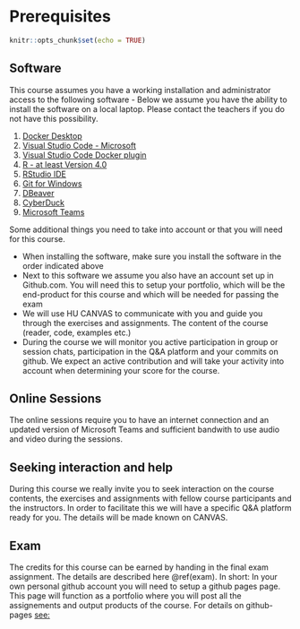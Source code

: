 # Prerequisites

```r
knitr::opts_chunk$set(echo = TRUE)
```

## Software
This course assumes you have a working installation and administrator access to the following software - Below we assume you have the ability to install the software on a local laptop. Please contact the teachers if you do not have this possibility. 

 1. [Docker Desktop](https://www.docker.com/get-started)
 1. [Visual Studio Code - Microsoft](https://code.visualstudio.com/)
 1. [Visual Studio Code Docker plugin](https://code.visualstudio.com/)
 1. [R - at least Version 4.0](https://cran.r-project.org/)
 1. [RStudio IDE](https://rstudio.com/products/rstudio/download/)
 1. [Git for Windows]()
 1. [DBeaver]()
 1. [CyberDuck]()
 1. [Microsoft Teams]()

Some additional things you need to take into account or that you will need for this course.

 - When installing the software, make sure you install the software in the order indicated above
 - Next to this software we assume you also have an account set up in Github.com. You will need this to setup your portfolio, which will be the end-product for this course and which will be needed for passing the exam
 - We will use HU CANVAS to communicate with you and guide you through the exercises and assignments. The content of the course (reader, code, examples etc.)
 - During the course we will monitor you active participation in group or session chats, participation in the Q&A platform and your commits on github. We expect an active contribution and will take your activity into account when determining your score for the course. 
 

## Online Sessions
The online sessions require you to have an internet connection and an updated version of Microsoft Teams and sufficient bandwith to use audio and video during the sessions.

## Seeking interaction and help
During this course we really invite you to seek interaction on the course contents, the exercises and assignments with fellow course participants and the instructors. In order to facilitate this we will have a specific Q&A platform ready for you. The details will be made known on CANVAS.

## Exam
The credits for this course can be earned by handing in the final exam assignment. The details are described here \@ref(exam). In short: In your own personal github account you will need to setup a github pages page. This page will function as a portfolio where you will post all the assignements and output products of the course. For details on github-pages [see:](https://pages.github.com/)  


